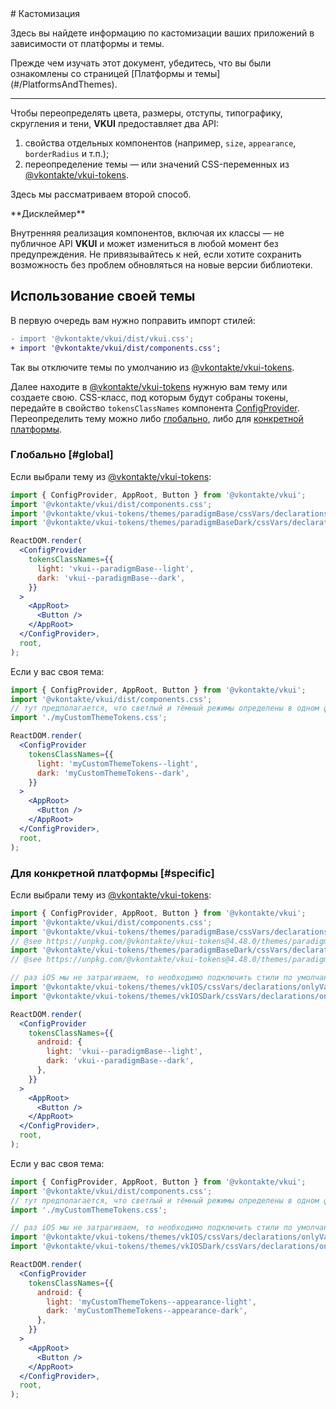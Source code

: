 <Overview>
# Кастомизация

Здесь вы найдете информацию по кастомизации ваших приложений в зависимости от платформы и темы.

</Overview>

<Callout>
  Прежде чем изучать этот документ, убедитесь, что вы были ознакомлены со страницей [Платформы и
  темы](#/PlatformsAndThemes).
</Callout>

---

Чтобы переопределять цвета, размеры, отступы, типографику, скругления и тени, **VKUI** предоставляет
два API:

1. свойства отдельных компонентов (например, `size`, `appearance`, `borderRadius` и т.п.);
2. переопределение темы — или значений CSS-переменных из [@vkontakte/vkui-tokens](https://github.com/VKCOM/vkui-tokens).

Здесь мы рассматриваем второй способ.

<Callout>
**Дисклеймер**

Внутренняя реализация компонентов, включая их классы — не публичное API **VKUI** и может
измениться в любой момент без предупреждения. Не привязывайтесь к ней, если хотите сохранить
возможность без проблем обновляться на новые версии библиотеки.

</Callout>

## Использование своей темы

В первую очередь вам нужно поправить импорт стилей:

```diff
- import '@vkontakte/vkui/dist/vkui.css';
+ import '@vkontakte/vkui/dist/components.css';
```

Так вы отключите темы по умолчанию из [@vkontakte/vkui-tokens](https://github.com/VKCOM/vkui-tokens).

Далее находите в [@vkontakte/vkui-tokens](https://github.com/VKCOM/vkui-tokens) нужную вам тему или
создаете свою. CSS-класс, под которым будут собраны токены, передайте в свойство `tokensClassNames`
компонента [ConfigProvider](#/ConfigProvider). Переопределить тему можно либо [глобально](#global),
либо для [конкретной платформы](#specific).

### Глобально [#global]

Если выбрали тему из [@vkontakte/vkui-tokens](https://github.com/VKCOM/vkui-tokens):

```jsx {3-4,8-11}
import { ConfigProvider, AppRoot, Button } from '@vkontakte/vkui';
import '@vkontakte/vkui/dist/components.css';
import '@vkontakte/vkui-tokens/themes/paradigmBase/cssVars/declarations/onlyVariables.css';
import '@vkontakte/vkui-tokens/themes/paradigmBaseDark/cssVars/declarations/onlyVariablesLocal.css';

ReactDOM.render(
  <ConfigProvider
    tokensClassNames={{
      light: 'vkui--paradigmBase--light',
      dark: 'vkui--paradigmBase--dark',
    }}
  >
    <AppRoot>
      <Button />
    </AppRoot>
  </ConfigProvider>,
  root,
);
```

Если у вас своя тема:

```jsx {4,8-11}
import { ConfigProvider, AppRoot, Button } from '@vkontakte/vkui';
import '@vkontakte/vkui/dist/components.css';
// тут предполагается, что светлый и тёмный режимы определены в одном файле
import './myCustomThemeTokens.css';

ReactDOM.render(
  <ConfigProvider
    tokensClassNames={{
      light: 'myCustomThemeTokens--light',
      dark: 'myCustomThemeTokens--dark',
    }}
  >
    <AppRoot>
      <Button />
    </AppRoot>
  </ConfigProvider>,
  root,
);
```

### Для конкретной платформы [#specific]

Если выбрали тему из [@vkontakte/vkui-tokens](https://github.com/VKCOM/vkui-tokens):

```jsx {3,5,9-10,14-19}
import { ConfigProvider, AppRoot, Button } from '@vkontakte/vkui';
import '@vkontakte/vkui/dist/components.css';
import '@vkontakte/vkui-tokens/themes/paradigmBase/cssVars/declarations/onlyVariables.css'; // базовая тема должна подключаться через `:root`, поэтому здесь импортируется `onlyVariables.css`, где токены навешиваются через псевдокласс `:root`
// @see https://unpkg.com/@vkontakte/vkui-tokens@4.48.0/themes/paradigmBase/cssVars/declarations/onlyVariables.css
import '@vkontakte/vkui-tokens/themes/paradigmBaseDark/cssVars/declarations/onlyVariablesLocal.css'; // остальные должны быть завязаны на CSS класс, поэтому здесь импортируется `onlyVariablesLocal.css` где токены навешиваются через класс темы `.vkui--paradigmBase--dark`.
// @see https://unpkg.com/@vkontakte/vkui-tokens@4.48.0/themes/paradigmBaseDark/cssVars/declarations/onlyVariablesLocal.css

// раз iOS мы не затрагиваем, то необходимо подключить стили по умолчанию
import '@vkontakte/vkui-tokens/themes/vkIOS/cssVars/declarations/onlyVariablesLocal.css';
import '@vkontakte/vkui-tokens/themes/vkIOSDark/cssVars/declarations/onlyVariablesLocal.css';

ReactDOM.render(
  <ConfigProvider
    tokensClassNames={{
      android: {
        light: 'vkui--paradigmBase--light',
        dark: 'vkui--paradigmBase--dark',
      },
    }}
  >
    <AppRoot>
      <Button />
    </AppRoot>
  </ConfigProvider>,
  root,
);
```

Если у вас своя тема:

```jsx {4,7-8,12-17}
import { ConfigProvider, AppRoot, Button } from '@vkontakte/vkui';
import '@vkontakte/vkui/dist/components.css';
// тут предполагается, что светлый и тёмный режимы определены в одном файле
import './myCustomThemeTokens.css';

// раз iOS мы не затрагиваем, то необходимо подключить стили по умолчанию
import '@vkontakte/vkui-tokens/themes/vkIOS/cssVars/declarations/onlyVariablesLocal.css';
import '@vkontakte/vkui-tokens/themes/vkIOSDark/cssVars/declarations/onlyVariablesLocal.css';

ReactDOM.render(
  <ConfigProvider
    tokensClassNames={{
      android: {
        light: 'myCustomThemeTokens--appearance-light',
        dark: 'myCustomThemeTokens--appearance-dark',
      },
    }}
  >
    <AppRoot>
      <Button />
    </AppRoot>
  </ConfigProvider>,
  root,
);
```
